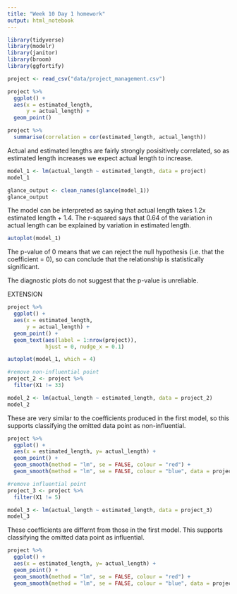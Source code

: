 ```yaml
---
title: "Week 10 Day 1 homework"
output: html_notebook
---
```


```r
library(tidyverse)
library(modelr)
library(janitor)
library(broom)
library(ggfortify)
```

```r
project <- read_csv("data/project_management.csv")
```

```r
project %>% 
  ggplot() +
  aes(x = estimated_length,
      y = actual_length) +
  geom_point()
```

```r
project %>% 
  summarise(correlation = cor(estimated_length, actual_length))
```

Actual and estimated lengths are fairly strongly posisitively correlated, so as estimated length increases we expect actual length to increase.

```r
model_1 <- lm(actual_length ~ estimated_length, data = project)
model_1
```

```r
glance_output <- clean_names(glance(model_1))
glance_output
```

The model can be interpreted as saying that actual length takes 1.2x estimated length + 1.4.
The r-squared says that 0.64 of the variation in actual length can be explained by variation in estimated length.

```r
autoplot(model_1)
```

The p-value of 0 means that we can reject the null hypothesis (i.e. that the coefficient = 0), so can conclude that the relationship is statistically significant.

The diagnostic plots do not suggest that the p-value is unreliable.



EXTENSION

```r
project %>% 
  ggplot() +
  aes(x = estimated_length,
      y = actual_length) +
  geom_point() +
  geom_text(aes(label = 1:nrow(project)),
            hjust = 0, nudge_x = 0.1)
```

```r
autoplot(model_1, which = 4)
```

```r
#remove non-influential point
project_2 <- project %>% 
  filter(X1 != 33)

model_2 <- lm(actual_length ~ estimated_length, data = project_2)
model_2
```

These are very similar to the coefficients produced in the first model, so this supports classifying the omitted data point as non-influential.

```r
project %>% 
  ggplot() +
  aes(x = estimated_length, y= actual_length) +
  geom_point() +
  geom_smooth(method = "lm", se = FALSE, colour = "red") +
  geom_smooth(method = "lm", se = FALSE, colour = "blue", data = project_2) 
```



```r
#remove influential point
project_3 <- project %>% 
  filter(X1 != 5)

model_3 <- lm(actual_length ~ estimated_length, data = project_3)
model_3
```
These coefficients are differnt from those in the first model. This supports classifying the omitted data point as influential.


```r
project %>% 
  ggplot() +
  aes(x = estimated_length, y= actual_length) +
  geom_point() +
  geom_smooth(method = "lm", se = FALSE, colour = "red") +
  geom_smooth(method = "lm", se = FALSE, colour = "blue", data = project_3) 
```

